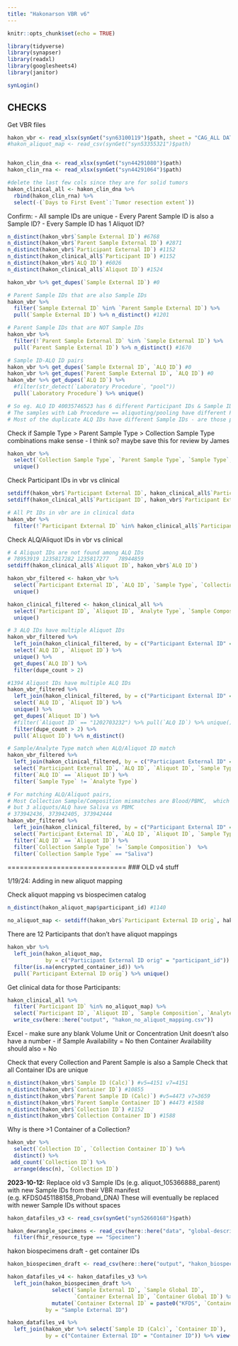 ```yaml
---
title: "Hakonarson VBR v6"
---
```


```r
knitr::opts_chunk$set(echo = TRUE)

library(tidyverse)
library(synapser)
library(readxl)
library(googlesheets4)
library(janitor)

synLogin()
```


## CHECKS

Get VBR files

```r
hakon_vbr <- read_xlsx(synGet("syn63100119")$path, sheet = "CAG_ALL DATA")
#hakon_aliquot_map <- read_csv(synGet("syn53355321")$path)


hakon_clin_dna <- read_xlsx(synGet("syn44291080")$path)
hakon_clin_rna <- read_xlsx(synGet("syn44291064")$path)

#delete the last few cols since they are for solid tumors
hakon_clinical_all <- hakon_clin_dna %>% 
  rbind(hakon_clin_rna) %>% 
  select(-(`Days to First Event`:`Tumor resection extent`))

```

Confirm:
- All sample IDs are unique
- Every Parent Sample ID is also a Sample ID?
- Every Sample ID has 1 Aliquot ID?

```r
n_distinct(hakon_vbr$`Sample External ID`) #6768
n_distinct(hakon_vbr$`Parent Sample External ID`) #2871
n_distinct(hakon_vbr$`Participant External ID`) #1152
n_distinct(hakon_clinical_all$`Participant ID`) #1152
n_distinct(hakon_vbr$`ALQ ID`) #6026
n_distinct(hakon_clinical_all$`Aliquot ID`) #1524

hakon_vbr %>% get_dupes(`Sample External ID`) #0

# Parent Sample IDs that are also Sample IDs
hakon_vbr %>% 
  filter(`Sample External ID` %in% `Parent Sample External ID`) %>% 
  pull(`Sample External ID`) %>% n_distinct() #1201

# Parent Sample IDs that are NOT Sample IDs
hakon_vbr %>% 
  filter(!`Parent Sample External ID` %in% `Sample External ID`) %>%
  pull(`Parent Sample External ID`) %>% n_distinct() #1670

# Sample ID-ALQ ID pairs
hakon_vbr %>% get_dupes(`Sample External ID`, `ALQ ID`) #0
hakon_vbr %>% get_dupes(`Parent Sample External ID`, `ALQ ID`) #0
hakon_vbr %>% get_dupes(`ALQ ID`) %>% 
  #filter(str_detect(`Laboratory Procedure`, "pool"))
  pull(`Laboratory Procedure`) %>% unique()

# So eg. ALQ ID 40035746523 has 6 different Participant IDs & Sample IDs
# The samples with Lab Procedure == aliquoting/pooling have different Participant IDs
# Most of the duplicate ALQ IDs have different Sample IDs - are those pooled?
```

Check if Sample Type > Parent Sample Type > Collection Sample Type combinations make sense
- I think so? maybe save this for review by James
```r
hakon_vbr %>% 
  select(`Collection Sample Type`, `Parent Sample Type`, `Sample Type`, `Laboratory Procedure`) %>% 
  unique()
```

Check Participant IDs in vbr vs clinical
```r
setdiff(hakon_vbr$`Participant External ID`, hakon_clinical_all$`Participant ID`) #0
setdiff(hakon_clinical_all$`Participant ID`, hakon_vbr$`Participant External ID`) #0

# All Pt IDs in vbr are in clinical data
hakon_vbr %>% 
  filter(!`Participant External ID` %in% hakon_clinical_all$`Participant ID`) #0
```


Check ALQ/Aliquot IDs in vbr vs clinical
```r
# 4 Aliquot IDs are not found among ALQ IDs
# 78953919 1235817282 1235817277   78944859
setdiff(hakon_clinical_all$`Aliquot ID`, hakon_vbr$`ALQ ID`)

hakon_vbr_filtered <- hakon_vbr %>% 
  select(`Participant External ID`, `ALQ ID`, `Sample Type`, `Collection Sample Type`) %>% 
  unique()

hakon_clinical_filtered <- hakon_clinical_all %>%
  select(`Participant ID`, `Aliquot ID`, `Analyte Type`, `Sample Composition`) %>% 
  unique() 

# 3 ALQ IDs have multiple Aliquot IDs
hakon_vbr_filtered %>% 
  left_join(hakon_clinical_filtered, by = c("Participant External ID" = "Participant ID")) %>% 
  select(`ALQ ID`, `Aliquot ID`) %>% 
  unique() %>% 
  get_dupes(`ALQ ID`) %>% 
  filter(dupe_count > 2)

#1394 Aliquot IDs have multiple ALQ IDs
hakon_vbr_filtered %>% 
  left_join(hakon_clinical_filtered, by = c("Participant External ID" = "Participant ID")) %>% 
  select(`ALQ ID`, `Aliquot ID`) %>% 
  unique() %>% 
  get_dupes(`Aliquot ID`) %>%
  #filter(`Aliquot ID` == "1202703232") %>% pull(`ALQ ID`) %>% unique()
  filter(dupe_count > 2) %>% 
  pull(`Aliquot ID`) %>% n_distinct()
```

```r


# Sample/Analyte Type match when ALQ/Aliquot ID match
hakon_vbr_filtered %>% 
  left_join(hakon_clinical_filtered, by = c("Participant External ID" = "Participant ID")) %>% 
  select(`Participant External ID`, `ALQ ID`, `Aliquot ID`, `Sample Type`, `Analyte Type`, `Collection Sample Type`, `Sample Composition`) %>% 
  filter(`ALQ ID` == `Aliquot ID`) %>% 
  filter(`Sample Type` != `Analyte Type`) 

# For matching ALQ/Aliquot pairs, 
# Most Collection Sample/Composition mismatches are Blood/PBMC,  which is fine
# but 3 aliquots/ALQ have Saliva vs PBMC
# 373942436, 373942405, 373942444
hakon_vbr_filtered %>% 
  left_join(hakon_clinical_filtered, by = c("Participant External ID" = "Participant ID")) %>% 
  select(`Participant External ID`, `ALQ ID`, `Aliquot ID`, `Sample Type`, `Analyte Type`, `Collection Sample Type`, `Sample Composition`) %>% 
  filter(`ALQ ID` == `Aliquot ID`) %>% 
  filter(`Collection Sample Type` != `Sample Composition`)  %>% 
  filter(`Collection Sample Type` == "Saliva")


```



=============================
### OLD v4 stuff

1/19/24: Adding in new aliquot mapping

Check aliquot mapping vs biospecimen catalog
```r
n_distinct(hakon_aliquot_map$participant_id) #1140

no_aliquot_map <- setdiff(hakon_vbr$`Participant External ID orig`, hakon_aliquot_map$participant_id)
```

There are 12 Participants that don't have aliquot mappings
```r
hakon_vbr %>% 
  left_join(hakon_aliquot_map,
            by = c("Participant External ID orig" = "participant_id")) %>% 
  filter(is.na(encrypted_container_id)) %>% 
  pull(`Participant External ID orig`) %>% unique()
```

Get clinical data for those Participants:
```r
hakon_clinical_all %>% 
  filter(`Participant ID` %in% no_aliquot_map) %>% 
  select(`Participant ID`, `Aliquot ID`, `Sample Composition`, `Analyte Type`) %>% 
  write_csv(here::here("output", "hakon_no_aliquot_mapping.csv"))
```


Excel
- make sure any blank Volume Unit or Concentration Unit doesn't also have a number
- if Sample Availability = No then Container Availability should also = No

Check that every Collection and Parent Sample is also a Sample
Check that all Container IDs are unique
```r
n_distinct(hakon_vbr$`Sample ID (Calc)`) #v5=4151 v7=4151
n_distinct(hakon_vbr$`Container ID`) #10855
n_distinct(hakon_vbr$`Parent Sample ID (Calc)`) #v5=4473 v7=3659
n_distinct(hakon_vbr$`Parent Sample Container ID`) #4473 #1588
n_distinct(hakon_vbr$`Collection ID`) #1152
n_distinct(hakon_vbr$`Collection Container ID`) #1588

```

Why is there >1 Container of a Collection?
```r
hakon_vbr %>% 
  select(`Collection ID`, `Collection Container ID`) %>%
  distinct() %>% 
 add_count(`Collection ID`) %>% 
  arrange(desc(n), `Collection ID`)
```

**2023-10-12:** Replace old v3 Sample IDs (e.g. aliquot_105366888_parent) 
with new Sample IDs from their VBR manifest (e.g. KFDS0451188158_Proband_DNA)
These will eventually be replaced with newer Sample IDs without spaces

```r
hakon_datafiles_v3 <- read_csv(synGet("syn52660168")$path)

hakon_dewrangle_specimens <- read_csv(here::here("data", "global-descriptors-new-x01-hakon_2023-10-12.csv")) %>% 
  filter(fhir_resource_type == "Specimen")
```

hakon biospecimens draft - get container IDs
```r
hakon_biospecimen_draft <- read_csv(here::here("output", "hakon_biospecimen_DRAFT.csv"))
```

```r
hakon_datafiles_v4 <- hakon_datafiles_v3 %>% 
  left_join(hakon_biospecimen_draft %>% 
              select(`Sample External ID`, `Sample Global ID`, 
                     `Container External ID`, `Container Global ID`) %>% 
              mutate(`Container External ID` = paste0("KFDS", `Container External ID`, sep = "")),
            by = "Sample External ID")

hakon_datafiles_v4 %>%
  left_join(hakon_vbr %>% select(`Sample ID (Calc)`, `Container ID`),
            by = c("Container External ID" = "Container ID")) %>% view()

```






